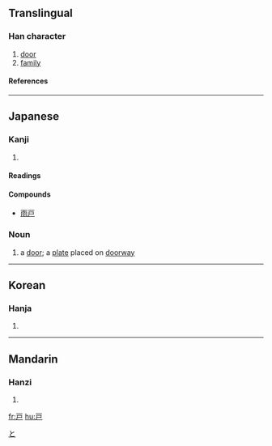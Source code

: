 {{see|戶}}

==Translingual==
===Han character===
{{Han char|rn=63|rad=戶|as=00|sn=4|four=|canj=一尸 (MS), X一尸 (XMS)}}
# [[door]]
# [[family]]
====References====
{{Han ref|kx=0414.321|hdz=32257.010|uh=6238|ud=25144}}
----
== Japanese ==
[[Category:1000_Japanese_basic_words|と]]

===Kanji===
{{ja-kanji|grade=2|rs=戶00}}
# {{defn|Japanese}} 
====Readings====
{{ja-readings|on=[[こ]] (ko)|kun=[[と]] (to), [[へ]] (he)}}
====Compounds====
*[[雨戸]]  

=== Noun ===
{{ja-noun|k|count=|hira=と|kata=|rom=to|kanji=|kyu=|shin=|hidx=}}
# a [[door]]; a [[plate]] placed on [[doorway]]
----

==Korean==
===Hanja===
{{ko-hanja|hangeul=호|eumhun=지계|rv=ho|mr=ho|y=ho}}
# {{defn|Korean}}
----
==Mandarin==
===Hanzi===
{{cmn-hanzi|pin=[[hù]] (hu4)|wg=hu<sup>4</sup>}}
# {{defn|Mandarin}}

[[fr:戸]]
[[hu:戸]]